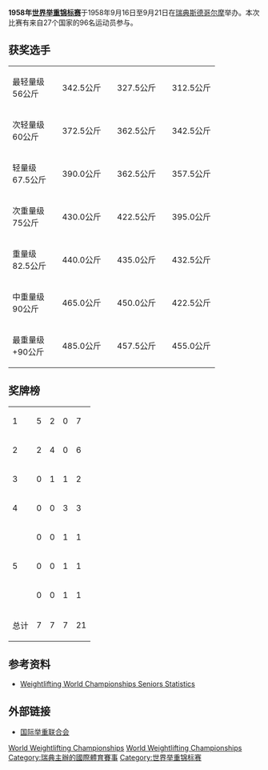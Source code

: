 '''1958年[[世界举重锦标赛|世界举重锦标赛]]'''于1958年9月16日至9月21日在[[瑞典|瑞典]][[斯德哥尔摩|斯德哥尔摩]]举办。本次比赛有来自27个国家的96名运动员参与。

==获奖选手==
{| {{MedalistTable|type=项目|columns=2|width=250}}
|-
|最轻量级<br />56公斤
|{{flagmedalist|[[Vladimir_Stogov|Vladimir Stogov]]|URS|1955}}||342.5公斤
|{{flagmedalist|[[Charles_Vinci|Charles Vinci]]|USA|1912}}||327.5公斤
|{{flagmedalist|[[Ali_Safa-Sonboli|Ali Safa-Sonboli]]|IRI|1925}}||312.5公斤
|-
|次轻量级<br />60公斤
|{{flagmedalist|[[艾萨克·伯杰|艾萨克·伯杰]]|USA|1912}}||372.5公斤
|{{flagmedalist|[[Yevgeny_Minayev|Yevgeny Minayev]]|URS|1955}}||362.5公斤
|{{flagmedalist|[[塞巴斯蒂亚诺·曼尼罗尼|塞巴斯蒂亚诺·曼尼罗尼]]|ITA}}||342.5公斤
|-
|轻量级<br />67.5公斤
|{{flagmedalist|[[Viktor_Bushuev|Viktor Bushuev]]|URS|1955}}||390.0公斤
|{{flagmedalist|[[Luciano_De_Genova|Luciano De Genova]]|ITA}}||362.5公斤
|{{flagmedalist|[[Henrik_Tamraz|Henrik Tamraz]]|IRI|1925}}||357.5公斤
|-
|次重量级<br />75公斤
|{{flagmedalist|[[Tommy_Kono|Tommy Kono]]|USA|1912}}||430.0公斤
|{{flagmedalist|[[Fyodor_Bogdanovsky|Fyodor Bogdanovsky]]|URS|1955}}||422.5公斤
|{{flagmedalist|[[Marcel_Paterni|Marcel Paterni]]|FRA}}||395.0公斤
|-
|重量级<br />82.5公斤
|{{flagmedalist|[[Trofim_Lomakin|Trofim Lomakin]]|URS|1955}}||440.0公斤
|{{flagmedalist|[[吉姆·乔治_(举重运动员)|吉姆·乔治]]|USA|1912}}||435.0公斤
|{{flagmedalist|[[伊雷纽什·帕林斯基|伊雷纽什·帕林斯基]]|POL}}||432.5公斤
|-
|中重量级<br />90公斤
|{{flagmedalist|[[阿尔卡季·沃罗比约夫|阿尔卡季·沃罗比约夫]]|URS|1955}}||465.0公斤
|{{flagmedalist|[[戴夫·谢泼德_(举重运动员)|戴夫·谢泼德]]|USA|1912}}||450.0公斤
|{{flagmedalist|[[Ivan_Veselinov|Ivan Veselinov]]|BUL|1946}}||422.5公斤
|-
|最重量级<br />+90公斤
|{{flagmedalist|[[Aleksey_Medvedev_(weightlifter)|Aleksey Medvedev]]|URS|1955}}||485.0公斤
|{{flagmedalist|[[Dave_Ashman|Dave Ashman]]|USA|1912}}||457.5公斤
|{{flagmedalist|[[Firouz_Pojhan|Firouz Pojhan]]|IRI|1925}}||455.0公斤
|}

==奖牌榜==

{| {{RankedMedalTable|nation-width=200px}}
|-
| 1 ||align=left|{{flagcountry|URS|1955}} || 5 || 2 || 0 || 7
|-
| 2 ||align=left|{{flagcountry|USA|1912}} || 2 || 4 || 0 || 6
|-
| 3 ||align=left|{{ITA}} || 0 || 1 || 1 || 2
|-
| 4 ||align=left|{{flagcountry|IRI|1925}} || 0 || 0 || 3 || 3
|-
| rowspan=3|5 ||align=left|{{flagcountry|BUL|1946}} || 0 || 0 || 1 || 1
|-
| align=left|{{FRA}} || 0 || 0 || 1 || 1
|-
| align=left|{{POL}} || 0 || 0 || 1 || 1
|-
!colspan=2| 总计 !! 7 !! 7 !! 7 !! 21  
|}

==参考资料==
*[http://www.iwf.net/doc/statistics/WORLD_CHAMP_SENIOR_001_146.PDF Weightlifting World Championships Seniors Statistics]{{Wayback|url=http://www.iwf.net/doc/statistics/WORLD_CHAMP_SENIOR_001_146.PDF |date=20110527172617 }}

==外部链接==
*[http://www.iwf.net/ 国际举重联合会]{{Wayback|url=http://www.iwf.net/ |date=20101229124401 }}

{{World Weightlifting Championships}}

[[Category:1958年举重|World Weightlifting Championships]]
[[Category:1958年瑞典体育|World Weightlifting Championships]]
[[Category:瑞典主辦的國際體育賽事|Category:瑞典主辦的國際體育賽事]]
[[Category:世界举重锦标赛|Category:世界举重锦标赛]]